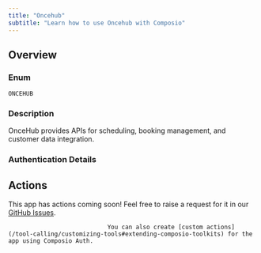 ```yaml
---
title: "Oncehub"
subtitle: "Learn how to use Oncehub with Composio"
---
```



## Overview

### Enum
`ONCEHUB`

### Description
OnceHub provides APIs for scheduling, booking management, and customer
    data integration.

### Authentication Details

<Accordion title="API_KEY">
<ParamField path="api_key" type="string" required={true}>
</ParamField>

</Accordion>


## Actions

This app has actions coming soon! Feel free to raise a request for it in our [GitHub Issues](https://github.com/ComposioHQ/composio/issues).
                                
                                You can also create [custom actions](/tool-calling/customizing-tools#extending-composio-toolkits) for the app using Composio Auth.